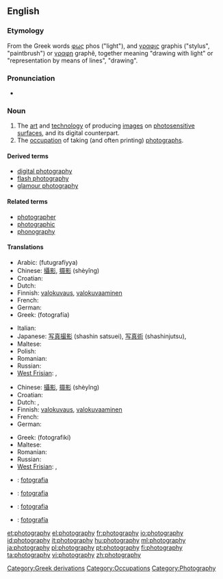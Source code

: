 ==English==
{{wikipedia}}

===Etymology===
<!-- nicked from 'pedia -->
From the Greek words [[φως]] phos ("light"), and [[γραφις]] graphis ("stylus", "paintbrush") or [[γραφη]] graphê, together meaning "drawing with light" or "representation by means of lines", "drawing".

===Pronunciation===
* {{audio|En-us-photography.ogg|Audio (US)}}

===Noun===
{{en-noun|-}}

# The [[art]] and [[technology]] of producing [[images]] on [[photosensitive]] [[surface]]s, and its digital counterpart.
# The [[occupation]] of taking (and often printing) [[photograph]]s.

====Derived terms====
* [[digital photography]]
* [[flash photography]]
* [[glamour photography]]

====Related terms====
* [[photographer]]
* [[photographic]]
* [[phonography]]

====Translations====
{{trans-top|art and technology of producing images on photosensitive surfaces}}
* Arabic: {{Arab|[[فوتوغرافيا]]}} (futugrafíyya) {{f}}
* Chinese: [[攝影]], [[摄影]] (shèyǐng)
* Croatian: {{t-|hr|fotografija|f}}
* Dutch: {{t+|nl|fotografie|f}}
* Finnish: [[valokuvaus]], [[valokuvaaminen]]
* French: {{t+|fr|photographie|f}}
* German: {{t+|de|Fotografie|f}}
* Greek: {{t+|el|φωτογραφία|f}} (fotografía)
{{trans-mid}}
* Italian: {{t+|it|fotografia|f}}
* Japanese: [[写真撮影]] (shashin satsuei), [[写真術]] (shashinjutsu),  {{t+|ja|撮影|tr=satsuei}}
* Maltese: {{t-|mt|fotografija|xs=Maltese}}
* Polish: {{t+|pl|fotografia|f}}
* Romanian: {{t+|ro|fotografie|f}}
* Russian: {{t+|ru|фотография|f|tr=fotográfija}}
* [[West Frisian]]: {{t|fy|fotografy|c|xs=West Frisian}}, {{t-|fy|fotografie|c|xs=West Frisian}}
{{trans-bottom}}

{{trans-top|occupation of taking (and often printing) photographs}}
* Chinese: [[攝影]], [[摄影]] (shèyǐng)
* Croatian: {{t-|hr|fotografija|f}}
* Dutch: {{t+|nl|fotografie|f}}, {{t+|nl|fotograferen|n}}
* Finnish: [[valokuvaus]], [[valokuvaaminen]]
* French: {{t+|fr|photographie|f}}
* German: {{t+|de|Fotografie|f}}
{{trans-mid}}
* Greek: {{t|el|φωτογραφική|f}} (fotografikí)
* Maltese: {{t-|mt|fotografu|xs=Maltese}}
* Romanian: {{t+|ro|fotografia|f}}
* Russian: {{t+|ru|фотография|f|tr=fotográfija}}
* [[West Frisian]]: {{t|fy|fotografy|c|xs=West Frisian}}, {{t-|fy|fotografie|c|xs=West Frisian}}
{{trans-bottom}}

{{checktrans-top}}
* {{ttbc|Italian}}: [[fotografia]] {{f}}
{{checktrans-mid}}
* {{ttbc|Portuguese}}: [[fotografia]] {{f}}
* {{ttbc|Slovak}}: [[fotografia#Slovak|fotografia]] {{f}}
* {{ttbc|Spanish}}: [[fotografía]] {{f}}
{{checktrans-bottom}}

[[Category:Greek derivations]]
[[Category:Occupations]]
[[Category:Photography]]

[[et:photography]]
[[el:photography]]
[[fr:photography]]
[[io:photography]]
[[id:photography]]
[[it:photography]]
[[hu:photography]]
[[ml:photography]]
[[ja:photography]]
[[pl:photography]]
[[pt:photography]]
[[fi:photography]]
[[ta:photography]]
[[vi:photography]]
[[zh:photography]]